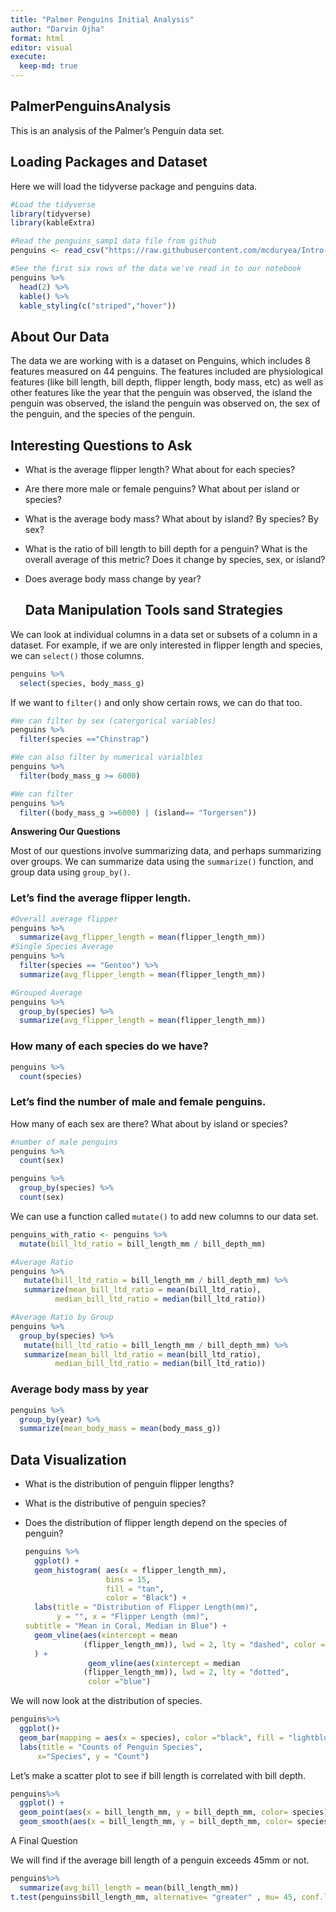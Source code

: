 ```yaml
---
title: "Palmer Penguins Initial Analysis"
author: "Darvin Ojha"
format: html
editor: visual
execute:
  keep-md: true
---
```


## PalmerPenguinsAnalysis

This is an analysis of the Palmer's Penguin data set.

## Loading Packages and Dataset

Here we will load the tidyverse package and penguins data.

```r
#Load the tidyverse
library(tidyverse)
library(kableExtra)

#Read the penguins_samp1 data file from github
penguins <- read_csv("https://raw.githubusercontent.com/mcduryea/Intro-to-Bioinformatics/main/data/penguins_samp1.csv")

#See the first six rows of the data we've read in to our notebook
penguins %>% 
  head(2) %>% 
  kable() %>% 
  kable_styling(c("striped","hover"))
```

## About Our Data

The data we are working with is a dataset on Penguins, which includes 8 features measured on 44 penguins. The features included are physiological features (like bill length, bill depth, flipper length, body mass, etc) as well as other features like the year that the penguin was observed, the island the penguin was observed, the island the penguin was observed on, the sex of the penguin, and the species of the penguin.

## Interesting Questions to Ask

-   What is the average flipper length? What about for each species?

-   Are there more male or female penguins? What about per island or species?

-   What is the average body mass? What about by island? By species? By sex?

-   What is the ratio of bill length to bill depth for a penguin? What is the overall average of this metric? Does it change by species, sex, or island?

-   Does average body mass change by year?

    ## Data Manipulation Tools sand Strategies

We can look at individual columns in a data set or subsets of a column in a dataset. For example, if we are only interested in flipper length and species, we can `select()` those columns.

```r
penguins %>%
  select(species, body_mass_g)
```

If we want to `filter()` and only show certain rows, we can do that too.

```r
#We can filter by sex (catergorical variables)
penguins %>%
  filter(species =="Chinstrap")

#We can also filter by numerical varialbles
penguins %>%
  filter(body_mass_g >= 6000)

#We can filter 
penguins %>%
  filter((body_mass_g >=6000) | (island== "Torgersen"))
```

**Answering Our Questions**

Most of our questions involve summarizing data, and perhaps summarizing over groups. We can summarize data using the `summarize()` function, and group data using `group_by()`.

### Let's find the average flipper length.

```r
#Overall average flipper
penguins %>%
  summarize(avg_flipper_length = mean(flipper_length_mm))
#Single Species Average 
penguins %>%
  filter(species == "Gentoo") %>%
  summarize(avg_flipper_length = mean(flipper_length_mm))

#Grouped Average
penguins %>%
  group_by(species) %>%
  summarize(avg_flipper_length = mean(flipper_length_mm))
```

### How many of each species do we have?

```r
penguins %>%
  count(species)
```

### Let's find the number of male and female penguins.

How many of each sex are there? What about by island or species?

```r
#number of male penguins
penguins %>%
  count(sex)

penguins %>%
  group_by(species) %>%
  count(sex)


```

We can use a function called `mutate()` to add new columns to our data set.

```r
penguins_with_ratio <- penguins %>%
  mutate(bill_ltd_ratio = bill_length_mm / bill_depth_mm)

#Average Ratio
penguins %>%
   mutate(bill_ltd_ratio = bill_length_mm / bill_depth_mm) %>%
   summarize(mean_bill_ltd_ratio = mean(bill_ltd_ratio), 
          median_bill_ltd_ratio = median(bill_ltd_ratio))

#Average Ratio by Group
penguins %>%
  group_by(species) %>%
   mutate(bill_ltd_ratio = bill_length_mm / bill_depth_mm) %>%
   summarize(mean_bill_ltd_ratio = mean(bill_ltd_ratio), 
          median_bill_ltd_ratio = median(bill_ltd_ratio))


```

### Average body mass by year

```r
penguins %>%
  group_by(year) %>%
  summarize(mean_body_mass = mean(body_mass_g))
```

## Data Visualization

-   What is the distribution of penguin flipper lengths?

-   What is the distributive of penguin species?

-   Does the distribution of flipper length depend on the species of penguin?

    ```r
    penguins %>%
      ggplot() +
      geom_histogram( aes(x = flipper_length_mm),
                      bins = 15,
                      fill = "tan",
                      color = "Black") +
      labs(title = "Distribution of Flipper Length(mm)",
           y = "", x = "Flipper Length (mm)",
    subtitle = "Mean in Coral, Median in Blue") +
      geom_vline(aes(xintercept = mean
                 (flipper_length_mm)), lwd = 2, lty = "dashed", color = "coral"
      ) + 
                  geom_vline(aes(xintercept = median
                 (flipper_length_mm)), lwd = 2, lty = "dotted", 
                  color ="blue")

    ```

We will now look at the distribution of species.

```r
penguins%>%
  ggplot()+
  geom_bar(mapping = aes(x = species), color ="black", fill = "lightblue" )+
  labs(title = "Counts of Penguin Species",
      x="Species", y = "Count")
```

Let's make a scatter plot to see if bill length is correlated with bill depth.

```r
penguins%>%
  ggplot() +
  geom_point(aes(x = bill_length_mm, y = bill_depth_mm, color= species)) +
  geom_smooth(aes(x = bill_length_mm, y = bill_depth_mm, color= species), method = "lm")
```

A Final Question

We will find if the average bill length of a penguin exceeds 45mm or not.

```r
penguins%>%
  summarize(avg_bill_length = mean(bill_length_mm))
t.test(penguins$bill_length_mm, alternative= "greater" , mu= 45, conf.level= 0.95)
```
